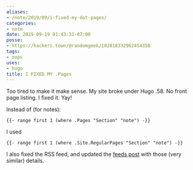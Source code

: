 ```yaml
---
aliases:
- /note/2019/09/i-fixed-my-dot-pages/
categories:
- note
date: 2019-09-19 01:43:31-07:00
posse:
- https://hackers.town/@randomgeek/102818332962454350
tags:
- oops
uses:
- hugo
title: I FIXED MY .Pages
---
```


Too tired to make it make sense. My site broke under Hugo .58. No front page listing. I fixed it. Yay!

Instead of (for notes):

```
{{- range first 1 (where .Pages "Section" "note") -}}
```

I used

```
{{- range first 1 (where .Site.RegularPages "Section" "note") -}}
```

I also fixed the RSS feed, and updated the [feeds post][] with those (very similar) details.

[feeds post]: /post/2017/09/full-content-hugo-feeds/
